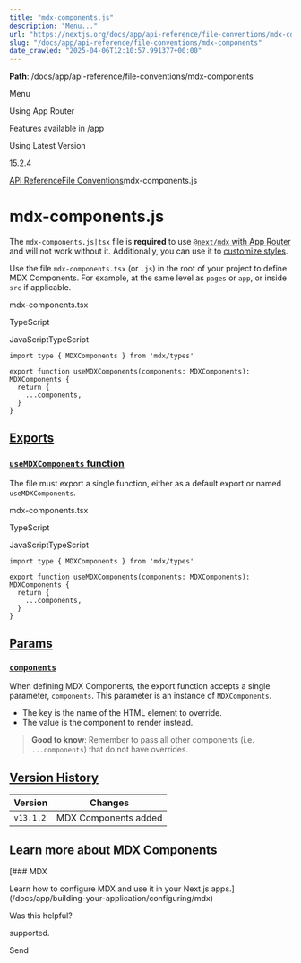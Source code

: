 ---
title: "mdx-components.js"
description: "Menu..."
url: "https://nextjs.org/docs/app/api-reference/file-conventions/mdx-components"
slug: "/docs/app/api-reference/file-conventions/mdx-components"
date_crawled: "2025-04-06T12:10:57.991377+00:00"
---

**Path**: /docs/app/api-reference/file-conventions/mdx-components

Menu

Using App Router

Features available in /app

Using Latest Version

15.2.4

[API Reference](/docs/app/api-reference)[File Conventions](/docs/app/api-reference/file-conventions)mdx-components.js

# mdx-components.js

The `mdx-components.js|tsx` file is **required** to use [`@next/mdx` with App Router](/docs/app/building-your-application/configuring/mdx) and will not work without it. Additionally, you can use it to [customize styles](/docs/app/building-your-application/configuring/mdx#using-custom-styles-and-components).

Use the file `mdx-components.tsx` (or `.js`) in the root of your project to define MDX Components. For example, at the same level as `pages` or `app`, or inside `src` if applicable.

mdx-components.tsx

TypeScript

JavaScriptTypeScript

```
import type { MDXComponents } from 'mdx/types'
 
export function useMDXComponents(components: MDXComponents): MDXComponents {
  return {
    ...components,
  }
}
```

## [Exports](#exports)

### [`useMDXComponents` function](#usemdxcomponents-function)

The file must export a single function, either as a default export or named `useMDXComponents`.

mdx-components.tsx

TypeScript

JavaScriptTypeScript

```
import type { MDXComponents } from 'mdx/types'
 
export function useMDXComponents(components: MDXComponents): MDXComponents {
  return {
    ...components,
  }
}
```

## [Params](#params)

### [`components`](#components)

When defining MDX Components, the export function accepts a single parameter, `components`. This parameter is an instance of `MDXComponents`.

* The key is the name of the HTML element to override.
* The value is the component to render instead.

> **Good to know**: Remember to pass all other components (i.e. `...components`) that do not have overrides.

## [Version History](#version-history)

| Version | Changes |
| --- | --- |
| `v13.1.2` | MDX Components added |

## Learn more about MDX Components

[### MDX

Learn how to configure MDX and use it in your Next.js apps.](/docs/app/building-your-application/configuring/mdx)

Was this helpful?

supported.

Send